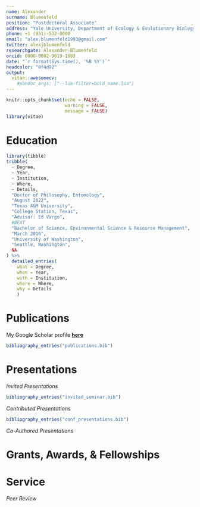 ```yaml
---
name: Alexander
surname: Blumenfeld
position: "Postdoctoral Associate"
address: "Yale University, Department of Ecology & Evolutionary Biology"
phone: +1 (951)-532-0000
email: "alex.blumenfeld1993@gmail.com"
twitter: alexjblumenfeld
researchgate: Alexander-Blumenfeld
orcid: 0000-0002-9019-1693
date: "`r format(Sys.time(), '%B %Y')`"
headcolor: "0f4d92"
output: 
  vitae::awesomecv:
    #pandoc_args: ["--lua-filter=bold_name.lua"]
---
```


```r
knitr::opts_chunk$set(echo = FALSE,
                      warning = FALSE,
                      message = FALSE)
library(vitae)
```

# Education

```r
library(tibble)
tribble(
  ~ Degree,
  ~ Year,
  ~ Institution,
  ~ Where,
  ~ Details,
  "Doctor of Philosophy, Entomology",
  "August 2022",
  "Texas A&M University",
  "College Station, Texas",
  "Advisor: Ed Vargo",
  #NEXT
  "Bachelor of Science, Environmental Science & Resource Management",
  "March 2016",
  "University of Washington",
  "Seattle, Washington",
  NA
) %>% 
  detailed_entries(
    what = Degree,
    when = Year,
    with = Institution,
    where = Where,
    why = Details
    )
```

# Publications
My Google Scholar profile [**here**](https://scholar.google.com/citations?user=nQyX0eoAAAAJ&hl=en)
```r
bibliography_entries("publications.bib")
```

# Presentations
*Invited Presentations*
```r
bibliography_entries("invited_seminar.bib")
```

*Contributed Presentations*
```r
bibliography_entries("conf_presentations.bib")
```

*Co-Authored Presentations*

# Grants, Awards, & Fellowships

# Service
*Peer Review*